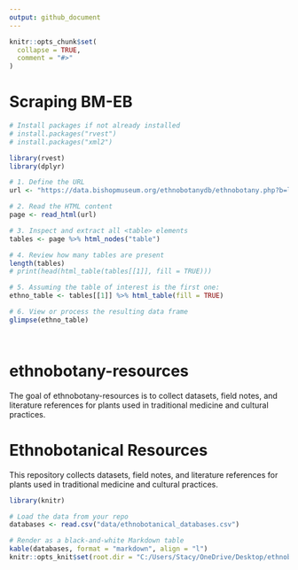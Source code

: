 ```yaml
---
output: github_document
---
```


<!-- README.md is generated from README.Rmd. Please edit that file -->

```r
knitr::opts_chunk$set(
  collapse = TRUE,
  comment = "#>"
)
```

# Scraping BM-EB

```r

# Install packages if not already installed
# install.packages("rvest")
# install.packages("xml2")

library(rvest)
library(dplyr)

# 1. Define the URL
url <- "https://data.bishopmuseum.org/ethnobotanydb/ethnobotany.php?b=list&o=1"

# 2. Read the HTML content
page <- read_html(url)

# 3. Inspect and extract all <table> elements
tables <- page %>% html_nodes("table")

# 4. Review how many tables are present
length(tables)
# print(head(html_table(tables[[1]], fill = TRUE)))

# 5. Assuming the table of interest is the first one:
ethno_table <- tables[[1]] %>% html_table(fill = TRUE)

# 6. View or process the resulting data frame
glimpse(ethno_table)




```




# ethnobotany-resources

<!-- badges: start -->
<!-- badges: end -->

The goal of ethnobotany-resources is to collect datasets, field notes, and literature references for plants used in traditional medicine and cultural
practices.

# Ethnobotanical Resources

This repository collects datasets, field notes, and literature references  for plants used in traditional medicine and cultural practices.

```r

library(knitr)

# Load the data from your repo
databases <- read.csv("data/ethnobotanical_databases.csv")

# Render as a black-and-white Markdown table
kable(databases, format = "markdown", align = "l")
knitr::opts_knit$set(root.dir = "C:/Users/Stacy/OneDrive/Desktop/ethnobotany-resources2")

```
